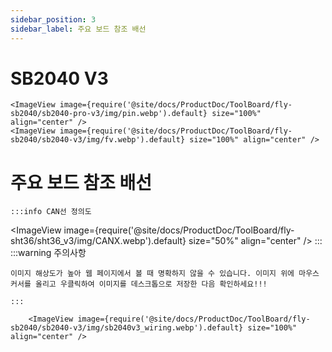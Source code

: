 ```yaml
---
sidebar_position: 3
sidebar_label: 주요 보드 참조 배선
---
```


# SB2040 V3

    <ImageView image={require('@site/docs/ProductDoc/ToolBoard/fly-sb2040/sb2040-pro-v3/img/pin.webp').default} size="100%" align="center" />
    <ImageView image={require('@site/docs/ProductDoc/ToolBoard/fly-sb2040/sb2040-v3/img/fv.webp').default} size="100%" align="center" />


# 주요 보드 참조 배선
    :::info CAN선 정의도
<ImageView image={require('@site/docs/ProductDoc/ToolBoard/fly-sht36/sht36_v3/img/CANX.webp').default} size="50%" align="center" />
    :::
    :::warning 주의사항

    이미지 해상도가 높아 웹 페이지에서 볼 때 명확하지 않을 수 있습니다. 이미지 위에 마우스 커서를 올리고 우클릭하여 이미지를 데스크톱으로 저장한 다음 확인하세요!!!

    :::

        <ImageView image={require('@site/docs/ProductDoc/ToolBoard/fly-sb2040/sb2040-v3/img/sb2040v3_wiring.webp').default} size="100%" align="center" />